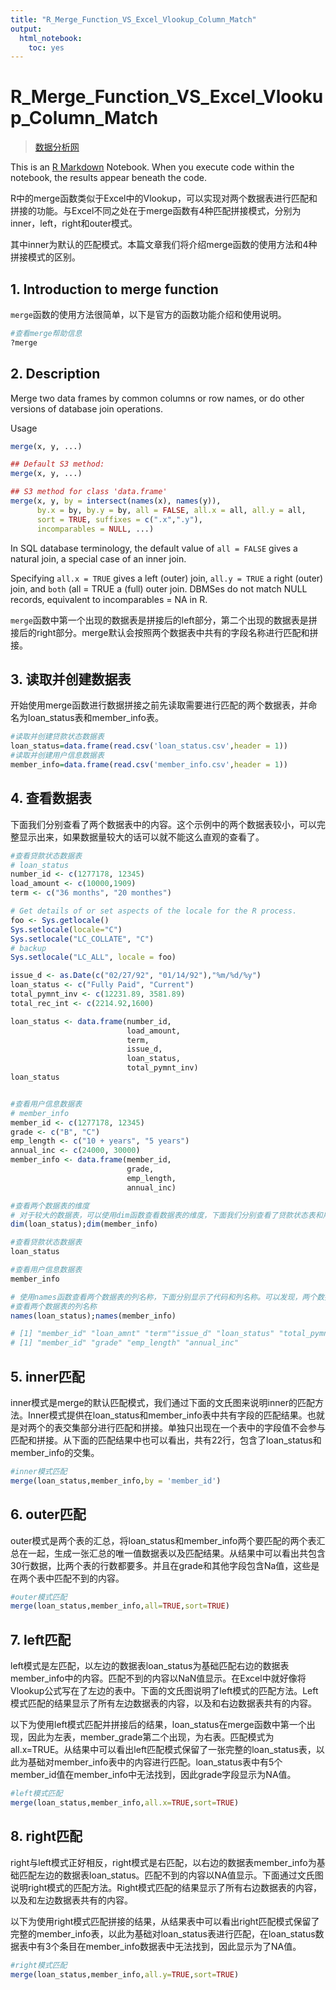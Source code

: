 ```yaml
---
title: "R_Merge_Function_VS_Excel_Vlookup_Column_Match"
output: 
  html_notebook: 
    toc: yes
---
```


# R_Merge_Function_VS_Excel_Vlookup_Column_Match

> [数据分析网](http://www.afenxi.com/post/41432)

This is an [R Markdown](http://rmarkdown.rstudio.com) Notebook. When you execute code within the notebook, the results appear beneath the code. 

R中的merge函数类似于Excel中的Vlookup，可以实现对两个数据表进行匹配和拼接的功能。与Excel不同之处在于merge函数有4种匹配拼接模式，分别为inner，left，right和outer模式。

其中inner为默认的匹配模式。本篇文章我们将介绍merge函数的使用方法和4种拼接模式的区别。

## 1. Introduction to merge function

`merge`函数的使用方法很简单，以下是官方的函数功能介绍和使用说明。

```r
#查看merge帮助信息
?merge

```

## 2. Description

Merge two data frames by common columns or row names, or do other versions of database join operations.

Usage
```r
merge(x, y, ...)

## Default S3 method:
merge(x, y, ...)

## S3 method for class 'data.frame'
merge(x, y, by = intersect(names(x), names(y)),
      by.x = by, by.y = by, all = FALSE, all.x = all, all.y = all,
      sort = TRUE, suffixes = c(".x",".y"),
      incomparables = NULL, ...)
```

In SQL database terminology, the default value of `all = FALSE` gives a natural join, a special case of an inner join. 

Specifying `all.x = TRUE` gives a left (outer) join, `all.y = TRUE` a right (outer) join, and `both` (all = TRUE a (full) outer join. DBMSes do not match NULL records, equivalent to incomparables = NA in R.

`merge`函数中第一个出现的数据表是拼接后的left部分，第二个出现的数据表是拼接后的right部分。merge默认会按照两个数据表中共有的字段名称进行匹配和拼接。

## 3. 读取并创建数据表

开始使用merge函数进行数据拼接之前先读取需要进行匹配的两个数据表，并命名为loan_status表和member_info表。
```r
#读取并创建贷款状态数据表
loan_status=data.frame(read.csv('loan_status.csv',header = 1))
#读取并创建用户信息数据表
member_info=data.frame(read.csv('member_info.csv',header = 1))
```

## 4. 查看数据表

下面我们分别查看了两个数据表中的内容。这个示例中的两个数据表较小，可以完整显示出来，如果数据量较大的话可以就不能这么直观的查看了。
```r
#查看贷款状态数据表
# loan_status
number_id <- c(1277178, 12345)
load_amount <- c(10000,1909)
term <- c("36 months", "20 monthes")

# Get details of or set aspects of the locale for the R process.
foo <- Sys.getlocale()
Sys.setlocale(locale="C")
Sys.setlocale("LC_COLLATE", "C")
# backup
Sys.setlocale("LC_ALL", locale = foo)

issue_d <- as.Date(c("02/27/92", "01/14/92"),"%m/%d/%y")
loan_status <- c("Fully Paid", "Current")
total_pymnt_inv <- c(12231.89, 3581.89)
total_rec_int <- c(2214.92,1600)

loan_status <- data.frame(number_id, 
                          load_amount, 
                          term, 
                          issue_d, 
                          loan_status,
                          total_pymnt_inv)
loan_status


#查看用户信息数据表
# member_info
member_id <- c(1277178, 12345)
grade <- c("B", "C")
emp_length <- c("10 + years", "5 years")
annual_inc <- c(24000, 30000)
member_info <- data.frame(member_id, 
                          grade, 
                          emp_length, 
                          annual_inc)

#查看两个数据表的维度
# 对于较大的数据表，可以使用dim函数查看数据表的维度，下面我们分别查看了贷款状态表和用户信息表的维度。贷款状态表有27行7列，用户信息表有25行4列。
dim(loan_status);dim(member_info)

#查看贷款状态数据表
loan_status

#查看用户信息数据表
member_info

# 使用names函数查看两个数据表的列名称，下面分别显示了代码和列名称。可以发现，两个数据表中有一个共同的列member_id。
#查看两个数据表的列名称
names(loan_status);names(member_info)

# [1] "member_id" "loan_amnt" "term""issue_d" "loan_status" "total_pymnt_inv" "total_rec_int"
# [1] "member_id" "grade" "emp_length" "annual_inc"


```

## 5. inner匹配

inner模式是merge的默认匹配模式，我们通过下面的文氏图来说明inner的匹配方法。Inner模式提供在loan_status和member_info表中共有字段的匹配结果。也就是对两个的表交集部分进行匹配和拼接。单独只出现在一个表中的字段值不会参与匹配和拼接。从下面的匹配结果中也可以看出，共有22行，包含了loan_status和member_info的交集。

```r
#inner模式匹配
merge(loan_status,member_info,by = 'member_id')
```

## 6. outer匹配

outer模式是两个表的汇总，将loan_status和member_info两个要匹配的两个表汇总在一起，生成一张汇总的唯一值数据表以及匹配结果。从结果中可以看出共包含30行数据，比两个表的行数都要多。并且在grade和其他字段包含Na值，这些是在两个表中匹配不到的内容。

```r
#outer模式匹配
merge(loan_status,member_info,all=TRUE,sort=TRUE)
```

## 7. left匹配

left模式是左匹配，以左边的数据表loan_status为基础匹配右边的数据表member_info中的内容。匹配不到的内容以NaN值显示。在Excel中就好像将Vlookup公式写在了左边的表中。下面的文氏图说明了left模式的匹配方法。Left模式匹配的结果显示了所有左边数据表的内容，以及和右边数据表共有的内容。

以下为使用left模式匹配并拼接后的结果，loan_status在merge函数中第一个出现，因此为左表，member_grade第二个出现，为右表。匹配模式为all.x=TRUE。从结果中可以看出left匹配模式保留了一张完整的loan_status表，以此为基础对member_info表中的内容进行匹配。loan_status表中有5个member_id值在member_info中无法找到，因此grade字段显示为NA值。

```r
#left模式匹配
merge(loan_status,member_info,all.x=TRUE,sort=TRUE)
```

## 8. right匹配

right与left模式正好相反，right模式是右匹配，以右边的数据表member_info为基础匹配左边的数据表loan_status。匹配不到的内容以NA值显示。下面通过文氏图说明right模式的匹配方法。Right模式匹配的结果显示了所有右边数据表的内容，以及和左边数据表共有的内容。

以下为使用right模式匹配拼接的结果，从结果表中可以看出right匹配模式保留了完整的member_info表，以此为基础对loan_status表进行匹配，在loan_status数据表中有3个条目在member_info数据表中无法找到，因此显示为了NA值。
```r
#right模式匹配
merge(loan_status,member_info,all.y=TRUE,sort=TRUE)
```




